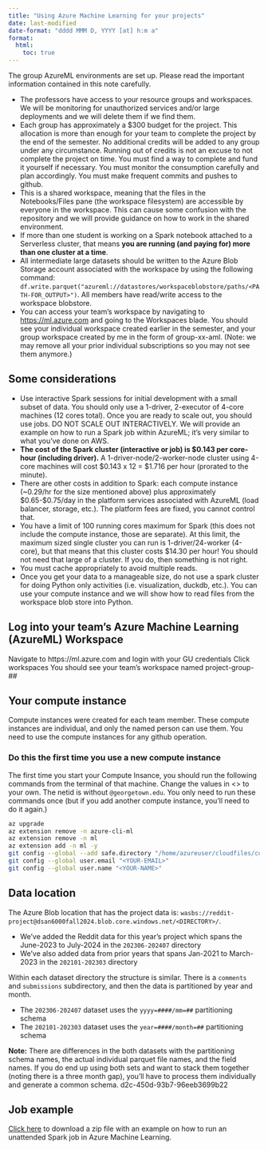 ```yaml
---
title: "Using Azure Machine Learning for your projects"
date: last-modified
date-format: "dddd MMM D, YYYY [at] h:m a"
format:
  html:
    toc: true
---
```


The group AzureML environments are set up. Please read the important information contained in this note carefully.

- The professors have access to your resource groups and workspaces. We will be monitoring for unauthorized services and/or large deployments and we will delete them if we find them.
- Each group has approximately a $300 budget for the project. This allocation is more than enough for your team to complete the project by the end of the semester. No additional credits will be added to any group under any circumstance. Running out of credits is not an excuse to not complete the project on time. You must find a way to complete and fund it yourself if necessary. You must monitor the consumption carefully and plan accordingly. You must make frequent commits and pushes to github.
- This is a shared workspace, meaning that the files in the Notebooks/Files pane (the workspace filesystem) are accessible by everyone in the workspace. This can cause some confusion with the repository and we will provide guidance on how to work in the shared environment.
- If more than one student is working on a Spark notebook attached to a Serverless cluster, that means **you are running (and paying for) more than one cluster at a time**.
- All intermediate large datasets should be written to the Azure Blob Storage account associated with the workspace by using the following command: `df.write.parquet("azureml://datastores/workspaceblobstore/paths/<PATH-FOR_OUTPUT>")`. All members have read/write access to the workspace blobstore.
- You can access your team's workspace by navigating to [https://ml.azure.com](https://ml.azure.com) and going to the Workspaces blade. You should see your individual workspace created earlier in the semester, and your group workspace created by me in the form of group-xx-aml. (Note: we may remove all your prior individual subscriptions so you may not see them anymore.)

## Some considerations

- Use interactive Spark sessions for initial development with a small subset of data. You should only use a 1-driver, 2-executor of 4-core machines (12 cores total). Once you are ready to scale out, you should use jobs. DO NOT SCALE OUT INTERACTIVELY. We will provide an example on how to run a Spark job within AzureML; it's very similar to what you've done on AWS.
- **The cost of the Spark cluster (interactive or job) is $0.143 per core-hour (including driver).** A 1-driver-node/2-worker-node cluster using 4-core machines will cost $0.143 x 12 = $1.716 per hour (prorated to the minute).
- There are other costs in addition to Spark: each compute instance (~0.29/hr for the size mentioned above) plus approximately $0.65-$0.75/day in the platform services associated with AzureML (load balancer, storage, etc.). The platform fees are fixed, you cannot control that.
- You have a limit of 100 running cores maximum for Spark (this does not include the compute instance, those are separate). At this limit, the maximum sized single cluster you can run is 1-driver/24-worker (4-core), but that means that this cluster costs $14.30 per hour! You should not need that large of a cluster. If you do, then something is not right.
- You must cache appropriately to avoid multiple reads.
- Once you get your data to a manageable size, do not use a spark cluster for doing Python only activities (i.e. visualization, duckdb, etc.). You can use your compute instance and we will show how to read files from the workspace blob store into Python.


## Log into your team's Azure Machine Learning (AzureML) Workspace

Navigate to https://ml.azure.com and login with your GU credentials
Click workspaces
You should see your team's workspace named project-group-##


## Your compute instance

Compute instances were created for each team member. These compute instances are individual, and only the named person can use them. You need to use the compute instances for any github operation.



### Do this the first time you use a new compute instance

The first time you start your Compute Insance, you should run the following commands from the terminal of that machine. Change the values in <> to your own. The netid is without `@georgetown.edu`. You only need to run these commands once (but if you add another compute instance, you'll need to do it again.)

```bash
az upgrade
az extension remove -n azure-cli-ml
az extension remove -n ml
az extension add -n ml -y
git config --global --add safe.directory "/home/azureuser/cloudfiles/code/Users/<NETID>/*"
git config --global user.email "<YOUR-EMAIL>"
git config --global user.name "<YOUR-NAME>"
```

## Data location

The Azure Blob location that has the project data is: `wasbs://reddit-project@dsan6000fall2024.blob.core.windows.net/<DIRECTORY>/`.

- We've added the Reddit data for this year's project which spans the June-2023 to July-2024 in the `202306-202407` directory
- We've also added data from prior years that spans Jan-2021 to March-2023 in the `202101-202303` directory

Within each dataset directory the structure is similar. There is a `comments` and `submissions` subdirectory, and then the data is partitioned by year and month.

- The `202306-202407` dataset uses the `yyyy=####/mm=##` partitioning schema
- The `202101-202303` dataset uses the `year=####/month=##` partitioning schema

**Note:** There are differences in the both datasets with the partitioning schema names, the actual individual parquet file names, and the field names. If you do end up using both sets and want to stack them together (noting there is a three month gap), you'll have to process them individually and generate a common schema.
d2c-450d-93b7-96eeb3699b22


## Job example

[Click here](azureml-job-example/azureml-job-example.zip) to download a zip file with an example on how to run an unattended Spark job in Azure Machine Learning.